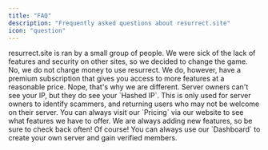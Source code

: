 ```yaml
---
title: "FAQ"
description: "Frequently asked questions about resurrect.site"
icon: "question"
---
```


<AccordionGroup>
    <Accordion icon="people" title="Who runs resurrect.site?">
        resurrect.site is ran by a small group of people. We were sick of the
        lack of features and security on other sites, so we decided to change
        the game.
    </Accordion>
    <Accordion icon="money-bill" title="Do you charge money to use resurrect?">
        No, we do not charge money to use resurrect. We do, however, have a
        premium subscription that gives you access to more features at a
        reasonable price.
    </Accordion>
    <Accordion
        icon="wifi"
        title="I've just verified on a server, do they have my IP?"
    >
        Nope, that's why we are different. Server owners can't see your IP, but
        they do see your `Hashed IP`. This is only used for server owners to
        identify scammers, and returning users who may not be welcome on their
        server.
    </Accordion>
    <Accordion
        icon="money-bill-wave"
        title="What type of features do your premium plans have?"
    >
        You can always visit our `Pricing` via our website to see what features
        we have to offer. We are always adding new features, so be sure to check
        back often!
    </Accordion>
    <Accordion icon="box" title="I want to use this for myself, can I?">
        Of course! You can always use our `Dashboard` to create your own server
        and gain verified members.
    </Accordion>
</AccordionGroup>
